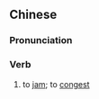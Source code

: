 {{also|拥塞}}
==Chinese==
{{zh-forms|s=拥塞}}

===Pronunciation===
{{zh-pron
|m=擁sè
|c=jung2 sak1
|mn=qz:iòng-siak/tw:ióng-sat/xm,zz:iòng-sek
|cat=v
}}

===Verb===
{{zh-verb}}

# to [[jam]]; to [[congest]]